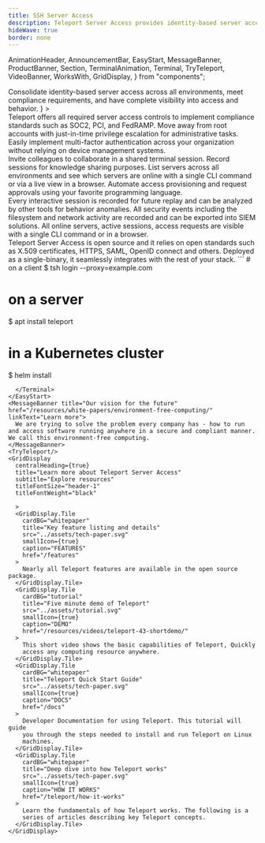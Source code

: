 ```yaml
---
title: SSH Server Access
description: Teleport Server Access provides identity-based server access across all environments
hideWave: true
border: none
---
```


  AnimationHeader,
  AnnouncementBar,
  EasyStart,
  MessageBanner,
  ProductBanner,
  Section,
  TerminalAnimation,
  Terminal,
  TryTeleport,
  VideoBanner,
  WorksWith,
  GridDisplay,
} from "components";


<Section bg="grayWave">
  <AnimationHeader
    title="Teleport Server Access"
    subtitle="Teleport Access Plane"
    description={
      <>
        Consolidate identity-based server access across all environments, meet
        compliance requirements, and have complete visibility into access and
        behavior.
      </>
    }
  >
  <TerminalAnimation text="server"/>
  </AnimationHeader>
  <AnnouncementBar />
</Section>
<Section bg="waveLight">
  <ProductBanner
    imgPosition="right"
    title="Secure your servers & meet compliance requirements"
    subtitle="For DevSecOps"
    src="../assets/server-access.png"
    alt="a diagram of server architecture"
    description="Teleport delivers industry best practices for SSH and RDP access with minimal configuration. Easily enforce MFA, RBAC, and SSO using identity-based short-lived certificates and leave SSH keys behind."
  >
    <ProductBanner.Item title="Access Controls" src="../assets/soc2.png">
      Teleport offers all required server access controls to implement
      compliance standards such as SOC2, PCI, and FedRAMP.
    </ProductBanner.Item>
    <ProductBanner.Item title="Access Requests" src="../assets/cert.png">
      Move away from root accounts with just-in-time privilege escalation for
      administrative tasks.
    </ProductBanner.Item>
    <ProductBanner.Item title="Per Session MFA" src="../assets/sso.png">
      Easily implement multi-factor authentication across your organization
      without relying on device management systems.
    </ProductBanner.Item>
  </ProductBanner>
</Section>
<Section bg="grayWave">
  <ProductBanner
    imgPosition="left"
    title="Access that doesn't get in the way"
    subtitle="For Developers"
    src="../assets/access-anywhere-alt.png"
    alt="a diagram of server architecture"
    description="Teleport delivers industry best practices for SSH and RDP access with minimal configuration. Easily enforce MFA, RBAC, and SSO using identity-based short-lived certificates and leave SSH keys behind."
  >
    <ProductBanner.Item title="Session Sharing" src="../assets/cert.png">
      Invite colleagues to collaborate in a shared terminal session. Record
      sessions for knowledge sharing purposes.
    </ProductBanner.Item>
    <ProductBanner.Item title="Live Server Catalog" src="../assets/catalog.svg">
      List servers across all environments and see which servers are online with
      a single CLI command or via a live view in a browser.
    </ProductBanner.Item>
    <ProductBanner.Item title="Plugins and API" src="../assets/plugins.svg">
      Automate access provisioning and request approvals using your favorite
      programming language.
    </ProductBanner.Item>
  </ProductBanner>
</Section>
<Section bg="wavelight">
  <ProductBanner
    imgPosition="right"
    title="Complete visibility into access and behavior"
    subtitle="For Security Professionals"
    src="../assets/db-access.png"
    alt="a diagram of server architecture"
    description="Teleport provides a live view and an audit log for server sessions, filesystem changes, data transfers, command executions, and other security events making it easy to see what’s happening and who is responsible."
  >
    <ProductBanner.Item title="Session Recording" src="../assets/recording.svg">
      Every interactive session is recorded for future replay and can be
      analyzed by other tools for behavior anomalies.
    </ProductBanner.Item>
    <ProductBanner.Item title="Audit Log" src="../assets/events.svg">
      All security events including the filesystem and network activity are
      recorded and can be exported into SIEM solutions.
    </ProductBanner.Item>
    <ProductBanner.Item title="Live View" src="../assets/live-view.svg">
      All online servers, active sessions, access requests are visible with a
      single CLI command or in a browser.
    </ProductBanner.Item>
  </ProductBanner>
</Section>
<VideoBanner title="Demo Video" videoId="tUXYtwP-Kvw" />
<WorksWith title="Works with everything you have">
  Teleport Server Access is open source and it relies on open standards such as
  X.509 certificates, HTTPS, SAML, OpenID connect and others. Deployed as a
  single-binary, it seamlessly integrates with the rest of your stack.
</WorksWith>
<EasyStart>
  <Terminal>
```
# on a client
$ tsh login --proxy=example.com

# on a server
$ apt install teleport

# in a Kubernetes cluster
$ helm install
```
  </Terminal>
</EasyStart>
<MessageBanner title="Our vision for the future" href="/resources/white-papers/environment-free-computing/" linkText="Learn more">
  We are trying to solve the problem every company has - how to run and access software running anywhere in a secure and compliant manner. We call this environment-free computing.
</MessageBanner>
<TryTeleport/>
<GridDisplay
  centralHeading={true}
  title="Learn more about Teleport Server Access"
  subtitle="Explore resources"
  titleFontSize="header-1"
  titleFontWeight="black"

  >
  <GridDisplay.Tile
    cardBG="whitepaper"
    title="Key feature listing and details"
    src="../assets/tech-paper.svg"
    smallIcon={true}
    caption="FEATURES"
    href="/features"
  >
    Nearly all Teleport features are available in the open source package.
  </GridDisplay.Tile>
  <GridDisplay.Tile
    cardBG="tutorial"
    title="Five minute demo of Teleport"
    src="../assets/tutorial.svg"
    smallIcon={true}
    caption="DEMO"
    href="/resources/videos/teleport-43-shortdemo/"
  >
    This short video shows the basic capabilities of Teleport, Quickly
    access any computing resource anywhere.
  </GridDisplay.Tile>
  <GridDisplay.Tile
    cardBG="whitepaper"
    title="Teleport Quick Start Guide"
    src="../assets/tech-paper.svg"
    smallIcon={true}
    caption="DOCS"
    href="/docs"
  >
    Developer Documentation for using Teleport. This tutorial will guide
    you through the steps needed to install and run Teleport on Linux
    machines.
  </GridDisplay.Tile>
  <GridDisplay.Tile
    cardBG="whitepaper"
    title="Deep dive into how Teleport works"
    src="../assets/tech-paper.svg"
    smallIcon={true}
    caption="HOW IT WORKS"
    href="/teleport/how-it-works"
  >
    Learn the fundamentals of how Teleport works. The following is a
    series of articles describing key Teleport concepts.
  </GridDisplay.Tile>
</GridDisplay>